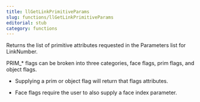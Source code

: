 ```yaml
---
title: llGetLinkPrimitiveParams
slug: functions/llGetLinkPrimitiveParams
editorial: stub
category: functions
---
```


<LSLFunction name="llGetLinkPrimitiveParams"/>

Returns the list of primitive attributes requested in the Parameters list for LinkNumber.

PRIM_* flags can be broken into three categories, face flags, prim flags, and object flags.

* Supplying a prim or object flag will return that flags attributes.

* Face flags require the user to also supply a face index parameter.
